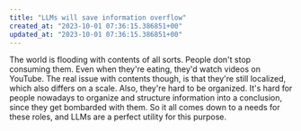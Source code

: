 ```yaml
---
title: "LLMs will save information overflow"
created_at: "2023-10-01 07:36:15.386851+00"
updated_at: "2023-10-01 07:36:15.386851+00"
---
```


The world is flooding with contents of all sorts. People don't stop consuming them. Even when they're eating, they'd watch videos on YouTube. The real issue with contents though, is that they're still localized, which also differs on a scale. Also, they're hard to be organized. It's hard for people nowadays to organize and structure information into a conclusion, since they get bombarded with them. So it all comes down to a needs for these roles, and LLMs are a perfect utility for this purpose.
